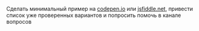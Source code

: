 Сделать минимальный пример на [codepen.io](https://www.google.com) или [jsfiddle.net](https://www.google.com), привести список уже проверенных вариантов и попросить помочь в канале вопросов
